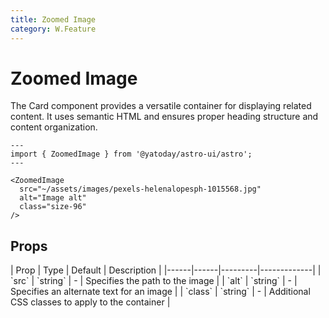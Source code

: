 ```yaml
---
title: Zoomed Image
category: W.Feature
---
```



# Zoomed Image

The Card component provides a versatile container for displaying related content. It uses semantic HTML and ensures proper heading structure and content organization.

<div className="space-y-12">
  <Demo title="">
    <ZoomedImage 
      src="~/assets/images/pexels-helenalopesph-1015568.jpg"
      alt="Image alt"
      class="size-96"
    />
  </Demo>
</div>

```astro
---
import { ZoomedImage } from '@yatoday/astro-ui/astro';
---

<ZoomedImage 
  src="~/assets/images/pexels-helenalopesph-1015568.jpg"
  alt="Image alt"
  class="size-96"
/>
```

## Props

<div className="overflow-x-auto">
  <div className="min-w-xl">
    | Prop | Type | Default | Description |
    |------|------|---------|-------------|
    | `src` | `string` | - | Specifies the path to the image |
    | `alt` | `string` | - | Specifies an alternate text for an image |
    | `class` | `string` | - | Additional CSS classes to apply to the container |
  </div>
</div>
